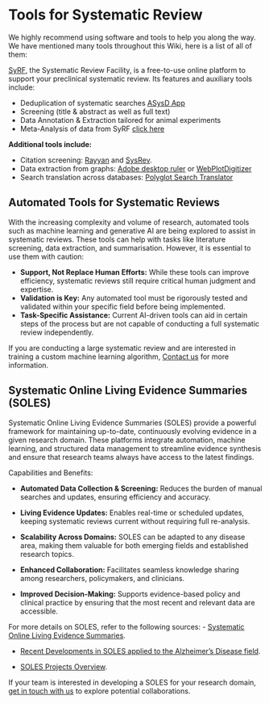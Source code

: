 # Tools for Systematic Review

We highly recommend using software and tools to help you along the way. We have mentioned many tools throughout this Wiki, here is a list of all of them: 

[SyRF](https://syrf.org.uk/){target="_blank"}, the Systematic Review Facility, is a free-to-use online platform to support your preclinical systematic review. Its features and auxiliary tools include: 

- Deduplication of systematic searches [ASysD App](https://camarades.shinyapps.io/RDedup/){target="_blank"}
- Screening (title & abstract as well as full text)
- Data Annotation & Extraction tailored for animal experiments
- Meta-Analysis of data from SyRF [click here](https://camarades.shinyapps.io/meta-analysis-app/){target="_blank"}

**Additional tools include:** 

- Citation screening: [Rayyan](https://rayyan.qcri.org/welcome){target="_blank"} and [SysRev](https://sysrev.com/){target="_blank"}.
- Data extraction from graphs: [Adobe desktop ruler](https://helpx.adobe.com/acrobat/using/grids-guides-measurements-pdfs.html){target="_blank"} or [WebPlotDigitizer](https://automeris.io/WebPlotDigitizer/){target="_blank"} 
- Search translation across databases: [Polyglot Search Translator](https://sr-accelerator.com/#/polyglot){target="_blank"}

## Automated Tools for Systematic Reviews

With the increasing complexity and volume of research, automated tools such as machine learning and generative AI are being explored to assist in systematic reviews. These tools can help with tasks like literature screening, data extraction, and summarisation. However, it is essential to use them with caution:

- **Support, Not Replace Human Efforts:** While these tools can improve efficiency, systematic reviews still require critical human judgment and expertise.
- **Validation is Key:** Any automated tool must be rigorously tested and validated within your specific field before being implemented.
- **Task-Specific Assistance:** Current AI-driven tools can aid in certain steps of the process but are not capable of conducting a full systematic review independently.

If you are conducting a large systematic review and are interested in training a custom machine learning algorithm, [Contact us](mailto:camarades.berlin@charite.de) for more information.


## Systematic Online Living Evidence Summaries (SOLES)

Systematic Online Living Evidence Summaries (SOLES) provide a powerful framework for maintaining up-to-date, continuously evolving evidence in a given research domain. These platforms integrate automation, machine learning, and structured data management to streamline evidence synthesis and ensure that research teams always have access to the latest findings.

Capabilities and Benefits:

- **Automated Data Collection & Screening:** Reduces the burden of manual searches and updates, ensuring efficiency and accuracy.

- **Living Evidence Updates:** Enables real-time or scheduled updates, keeping systematic reviews current without requiring full re-analysis.

- **Scalability Across Domains:** SOLES can be adapted to any disease area, making them valuable for both emerging fields and established research topics.

- **Enhanced Collaboration:** Facilitates seamless knowledge sharing among researchers, policymakers, and clinicians.

- **Improved Decision-Making:** Supports evidence-based policy and clinical practice by ensuring that the most recent and relevant data are accessible.

For more details on SOLES, refer to the following sources:
- [Systematic Online Living Evidence Summaries](https://portlandpress.com/clinsci/article/137/10/773/233083/Systematic-online-living-evidence-summaries){target="_blank"}.

- [Recent Developments in SOLES applied to the Alzheimer's Disease field](https://www.sciencedirect.com/science/article/pii/S0165027024001547){target="_blank"}.

- [SOLES Projects Overview](https://camaradesuk.github.io/soles-projects/){target="_blank"}.

If your team is interested in developing a SOLES for your research domain, [get in touch with us](mailto:camarades.berlin@charite.de) to explore potential collaborations. 
